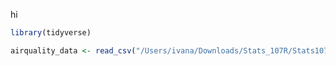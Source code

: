 hi

```r
library(tidyverse)
```

```r
airquality_data <- read_csv("/Users/ivana/Downloads/Stats_107R/Stats107_Project/pollution_2000_2023.csv")
```
